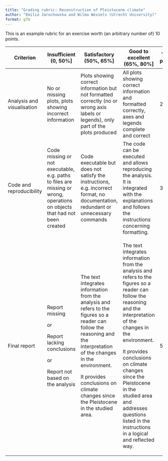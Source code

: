 ```yaml
---
title: "Grading rubric: Reconstruction of Pleistocene climate"
author: "Emilia Jarochowska and Wilma Wessels (Utrecht University)"
format: gfm
---
```


This is an example rubric for an exercise worth (an arbitrary number of) 10 points.

+----------------------------+---------------------------------------------------------------------------------------------------------------------------+-----------------------------------------------------------------------------------------------------------------------------------------------------------------------------+-----------------------------------------------------------------------------------------------------------------------------------------------------------------------------+--------------+
| Criterion                  | Insufficient (0, 50%\]                                                                                                    | Satisfactory (50%, 65%\]                                                                                                                                                    | Good to excellent (65%, 80%\]                                                                                                                                               | Total points |
+============================+===========================================================================================================================+=============================================================================================================================================================================+=============================================================================================================================================================================+==============+
| Analysis and visualisation | No or missing plots, plots showing incorrect information                                                                  | Plots showing correct information but not formatted correctly (no or wrong axis labels or legends), only part of the plots produced                                         | All plots showing correct information and formatted correctly, axes and legends complete and correct                                                                        | 2            |
+----------------------------+---------------------------------------------------------------------------------------------------------------------------+-----------------------------------------------------------------------------------------------------------------------------------------------------------------------------+-----------------------------------------------------------------------------------------------------------------------------------------------------------------------------+--------------+
| Code and reproducibility   | Code missing or not executable, e.g. paths to files are missing or wrong, operations on objects that had not been created | Code executable but does not satisfy the instructions, e.g. incorrect format, no documentation, redundant or unnecessary commands                                           | The code can be executed and allows reproducing the analysis. It is integrated with the explanations and follows the instructions concerning formatting.                    | 3            |
+----------------------------+---------------------------------------------------------------------------------------------------------------------------+-----------------------------------------------------------------------------------------------------------------------------------------------------------------------------+-----------------------------------------------------------------------------------------------------------------------------------------------------------------------------+--------------+
| Final report               | Report missing                                                                                                            | The text integrates information from the analysis and refers to the figures so a reader can follow the reasoning and the interpretation of the changes in the environment.  | The text integrates information from the analysis and refers to the figures so a reader can follow the reasoning and the interpretation of the changes in the environment.  | 5            |
|                            |                                                                                                                           |                                                                                                                                                                             |                                                                                                                                                                             |              |
|                            | or                                                                                                                        | It provides conclusions on climate changes since the Pleistocene in the studied area.                                                                                       | It provides conclusions on climate changes since the Pleistocene in the studied area and addresses questions listed in the instructions in a logical and reflected way.     |              |
|                            |                                                                                                                           |                                                                                                                                                                             |                                                                                                                                                                             |              |
|                            | Report lacking conclusions                                                                                                |                                                                                                                                                                             |                                                                                                                                                                             |              |
|                            |                                                                                                                           |                                                                                                                                                                             |                                                                                                                                                                             |              |
|                            | or                                                                                                                        |                                                                                                                                                                             |                                                                                                                                                                             |              |
|                            |                                                                                                                           |                                                                                                                                                                             |                                                                                                                                                                             |              |
|                            | Report not based on the analysis                                                                                          |                                                                                                                                                                             |                                                                                                                                                                             |              |
+----------------------------+---------------------------------------------------------------------------------------------------------------------------+-----------------------------------------------------------------------------------------------------------------------------------------------------------------------------+-----------------------------------------------------------------------------------------------------------------------------------------------------------------------------+--------------+
